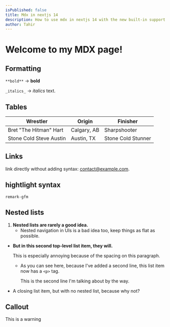 ```yaml
---
isPublished: false
title: Mdx in nextjs 14
description: How to use mdx in nextjs 14 with the new built-in support for mdx
author: Tahir
---
```


# Welcome to my MDX page!

## Formatting


`**bold**` -> **bold**

`_italics_` -> _italics_ text.

## Tables

| Wrestler                | Origin      | Finisher           |
| ----------------------- | ----------- | ------------------ |
| Bret "The Hitman" Hart  | Calgary, AB | Sharpshooter       |
| Stone Cold Steve Austin | Austin, TX  | Stone Cold Stunner |

## Links

link directly without adding syntax: contact@example.com.

## hightlight syntax

`remark-gfm`

## Nested lists

1.  **Nested lists are rarely a good idea.**
    - Nested navigation in UIs is a bad idea too, keep things as flat as possible.

- **But in this second top-level list item, they will.**

  This is especially annoying because of the spacing on this paragraph.

  - As you can see here, because I've added a second line, this list item now has a `<p>` tag.

    This is the second line I'm talking about by the way.

- A closing list item, but with no nested list, because why not?

## Callout
<Callout type="danger">This is a warning</Callout>
